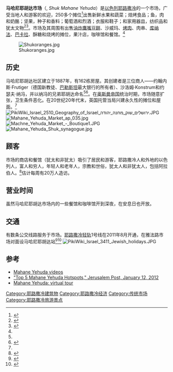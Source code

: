 {{Infobox building
| name = 马哈尼耶胡达市场
| native_name = ''Shuk Mahane Yehuda''
| image = Shuk (26).JPG
| location = [[耶路撒冷|耶路撒冷]]
| latd = 31
| latm = 47
| lats = 08
| latNS = N
| longd = 35
| longm = 12
| longs = 44
| longEW = E
| opened_date = 19世纪末
}}
'''马哈尼耶胡达市场'''（{{lang-he|שוק מחנה יהודה}}, ''Shuk Mahane Yehuda''）是[[以色列|以色列]][[耶路撒冷|耶路撒冷]]的一个市场，广受当地人和游客的欢迎，250多个摊位<ref name="foner">{{cite web |url=http://www.fonerbooks.com/guide_30.htm |title=Mahane Yehuda – The Jerusalem Shuk (Outdoor Market) |last=Rosenthal |first=Morris |date=May 2009 |accessdate=June 17, 2010 |publisher=Foner Books.com |archive-date=2011-07-11 |archive-url=https://web.archive.org/web/20110711015431/http://www.fonerbooks.com/guide_30.htm |dead-url=yes }}</ref>出售新鲜水果和蔬菜；焙烤食品；鱼，肉和奶酪；坚果，种子和香料；葡萄酒和烈酒；衣服和鞋子；和家用器皿，纺织品和犹太文物<ref name="mitnick">{{cite news|url=http://www.thejewishweek.com/special_sections/israel_now/whole_lotta_shuk_ing_going|title=Whole Lotta Shuk-ing Going On|first=Joshua|last=Mitnick|accessdate=July 3, 2011|publisher=[[The_Jewish_Week|The Jewish Week]]|date=February 27, 2008|deadurl=yes|archiveurl=https://web.archive.org/web/20121021145055/http://www.thejewishweek.com/special_sections/israel_now/whole_lotta_shuk_ing_going|archivedate=2012-10-21}}</ref><ref name="visiting">{{cite web |url=http://www.israelnationalnews.com/News/News.aspx/133492 |title=Visiting the Mahane Yehuda Open Air Market |last=Browns |first=Shmuel |date=September 17, 2009 |accessdate=June 17, 2010 |publisher=israelnationalnews.com |archive-date=2017-09-14 |archive-url=https://web.archive.org/web/20170914022652/http://www.israelnationalnews.com/News/News.aspx/133492 |dead-url=no }}</ref>。市场及其周围有出售[[油炸鷹嘴豆餅|油炸鷹嘴豆餅]]、沙威玛、[[烤肉|烤肉]]、肉串、[[库纳法|库纳法]]、[[巴卡拉|巴卡拉]]、酥糖和烧烤的摊位，果汁店，咖啡馆和餐馆。<ref name="foner"/> 

[[File:Shukoranges.jpg|thumb]]

==历史==
马哈尼耶胡达社区建立于1887年，有162栋房屋。其创建者是三位商人——约翰内斯·Frutiger（德国新教徒、[[巴勒斯坦|巴勒斯坦]]最大银行的所有者）、沙洛姆·Konstrum和约瑟夫·纳冯，并以纳冯的兄弟耶胡达命名<ref name="visiting"/><ref name="dovid">{{cite book |last=Rossoff  |first=Dovid |title=Where Heaven Touches Earth |year=1998 |publisher=Guardian Press |isbn=0-87306-879-3}}</ref>。在[[奥斯曼帝国|奥斯曼帝国]]统治时期，市场随意扩张，卫生条件恶化。在20世纪20年代末，英国托管当局兴建永久性的摊位和屋面。<ref name="visiting" />
[[File:PikiWiki_Israel_2510_Geography_of_Israel_ירושלים_שוק_מחנה_יהודה.JPG|thumb]]
[[File:Mahane_Yehuda_Market_ap_035.jpg|thumb]]
[[File:Machne_Yehuda_Market_-_Boutique1.JPG|thumb]]
[[File:Mahane_Yehuda_Shuk_synagogue.jpg|thumb]]

==顾客==
市场的商店和餐馆（犹太和非犹太）吸引了居民和游客，耶路撒冷人和外地的以色列人，富人和穷人，年轻人和老年人，宗教和世俗，犹太人和非犹太人，包括阿拉伯人。<ref>{{cite web |url=http://www.haaretz.com/weekend/magazine/feeling-they-are-losing-jerusalem-orthodox-and-secular-jewish-residents-join-forces-1.415809 |last=Livneh |first=Nen |title=Feeling they are 'losing' Jerusalem, Orthodox and secular Jewish residents join forces|work=Haaretz |accessdate=September 6, 2012}}</ref>估计每周有20万人造访。 

==营业时间==
虽然马哈尼耶胡达市场内的一些餐馆和咖啡馆开到深夜，在安息日也开放。

==交通==
有数条公交线路服务于市场。[[耶路撒冷轻轨|耶路撒冷轻轨]]1号线在2011年8月开通，在雅法路市场对面设马哈尼耶胡达站<ref name="lr">{{cite web|url=http://www.haaretz.com/print-edition/news/jerusalem-s-light-rail-system-opens-to-the-public-after-years-of-delays-1.379436|last=Rosenberg|first=Oz|title=Jerusalem's light rail system opens to the public after years of delays|work=Haaretz|date=August 19, 2011|accessdate=September 7, 2012|archive-date=2011-08-19|archive-url=https://web.archive.org/web/20110819050513/http://www.haaretz.com/print-edition/news/jerusalem-s-light-rail-system-opens-to-the-public-after-years-of-delays-1.379436|dead-url=no}}</ref><ref>{{cite web |url=http://forward.com/articles/144190/jerusalem-rail-brings-city-closer-together/ |last=Jeffay|first=Nathan|title=Jerusalem rail brings city closer together|work=[[The_Forward|The Forward]]|date=October 14, 2011|accessdate=September 7, 2012}}</ref> 
[[File:PikiWiki_Israel_3411_Jewish_holidays.JPG|left]]

==参考==
{{Reflist|2}}
*[http://www.machne.co.il/en/category/videos Mahane Yehuda videos]
*[http://www.jpost.com/Travel/Jerusalem/Article.aspx?id=253341 "Top 5 Mahane Yehuda Hotspots," Jerusalem Post, January 12, 2012]
*[https://web.archive.org/web/20121031034652/http://www.yourway.co.il/mahane_yehuda_market_jerusalem_virtual_tour.html Mahane Yehuda: virtual tour]

[[Category:耶路撒冷建筑物|Category:耶路撒冷建筑物]]
[[Category:耶路撒冷经济|Category:耶路撒冷经济]]
[[Category:传统市场|Category:传统市场]]
[[Category:耶路撒冷旅游景点|Category:耶路撒冷旅游景点]]